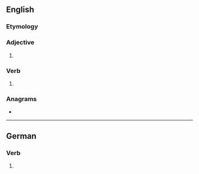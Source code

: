 ==English==

===Etymology===
{{suffix|en|spare|est}}

===Adjective===
{{head|en|adjective superlative form}}

# {{en-superlative of|spare}}

===Verb===
{{head|en|verb form}}

# {{en-archaic second-person singular of|spare}}

===Anagrams===
* {{anagrams|en|Pasters|pasters|patress|repasts}}

----

==German==

===Verb===
{{head|de|verb form}}

# {{de-verb form of|sparen|2|s|k1}}